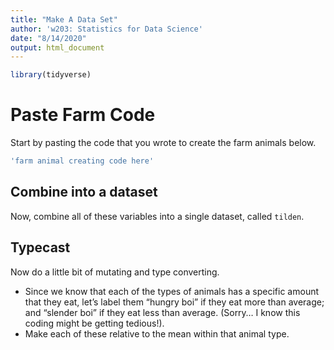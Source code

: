 ```yaml
---
title: "Make A Data Set"
author: 'w203: Statistics for Data Science'
date: "8/14/2020"
output: html_document
---
```


```r
library(tidyverse)
```

# Paste Farm Code 

Start by pasting the code that you wrote to create the farm animals below. 

```r
'farm animal creating code here' 
```

## Combine into a dataset 

Now, combine all of these variables into a single dataset, called `tilden`. 

## Typecast 

Now do a little bit of mutating and type converting. 

- Since we know that each of the types of animals has a specific amount that they eat, let's label them "hungry boi" if they eat more than average; and "slender boi" if they eat less than average. (Sorry... I know this coding might be getting tedious!). 
- Make each of these relative to the mean within that animal type. 

```r

```

